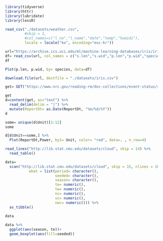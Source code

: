 ```r
library(tidyverse)
library(httr)
library(lubridate)
library(lessR)
```


```r
read_csv("./datasets/weather.csv",
         #skip = 1,
         #col_names=c("l_no","l_name","date","temp","humidi"),
         locale = locale("ko", encoding="euc-kr"))
```

```r
url="https://archive.ics.uci.edu/ml/machine-learning-databases/iris/iris.data"
df= read_csv(url, col_names = c("s.len","s.wid","p.len","p.wid","species"))
df
```
```r
Plot(p.len, p.wid, by= species, data=df)
```
```r
download.file(url, destfile = "./datasets/iris.csv")
```
```r
get= GET("https://www.nrc.gov/reading-rm/doc-collections/event-status/reactor-status/powerreactorstatusforlast365days.txt")
```

```r
get
d=content(get, as="text") %>% 
  read_delim(delim = "|") %>% 
  mutate(ReportDt= as.Date(ReportDt, "%m/%d/%Y"))
d
```

```r
some= unique(d$Unit)[1:12]
some
```
```r
d[d$Unit==some,] %>% 
  Plot(ReportDt,Power, by1= Unit, color= "red", data=. , n_row=4)
```
```r
read_lines("http://lib.stat.cmu.edu/datasets/cloud", skip = 14) %>% 
  read_table()
```


```r
data= 
  scan("http://lib.stat.cmu.edu/datasets/cloud", skip = 15, nlines = 108,
           what = list(period= character(),
                       seeded= character(),
                       season= character(),
                       te= numeric(),
                       tw= numeric(),
                       nc= numeric(),
                       sc= numeric(),
                       nwc= numeric())) %>% 
  as_tibble()
  
data
```

```r
data %>% 
  ggplot(aes(season, te))+
  geom_boxplot(aes(fill=seeded))
```









































